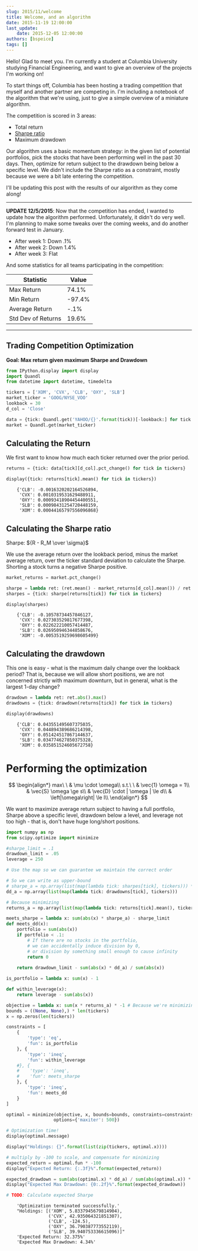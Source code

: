 ```yaml
---
slug: 2015/11/welcome
title: Welcome, and an algorithm
date: 2015-11-19 12:00:00
last_update:
    date: 2015-12-05 12:00:00
authors: [bspeice]
tags: []
---
```


Hello! Glad to meet you. I'm currently a student at Columbia University studying Financial Engineering, and want to give an overview of the projects I'm working on!

<!-- truncate -->

To start things off, Columbia has been hosting a trading competition that myself and another partner are competing in. I'm including a notebook of the algorithm that we're using, just to give a simple overview of a miniature algorithm.

The competition is scored in 3 areas:

- Total return
- [Sharpe ratio](https://en.wikipedia.org/wiki/Sharpe_ratio)
- Maximum drawdown

Our algorithm uses a basic momentum strategy: in the given list of potential portfolios, pick the stocks that have been performing well in the past 30 days. Then, optimize for return subject to the drawdown being below a specific level. We didn't include the Sharpe ratio as a constraint, mostly because we were a bit late entering the competition.

I'll be updating this post with the results of our algorithm as they come along!

---

**UPDATE 12/5/2015**: Now that the competition has ended, I wanted to update how the algorithm performed. Unfortunately, it didn't do very well. I'm planning to make some tweaks over the coming weeks, and do another forward test in January.

- After week 1: Down .1%
- After week 2: Down 1.4%
- After week 3: Flat

And some statistics for all teams participating in the competition:

| Statistic          | Value  |
|--------------------|--------|
| Max Return         | 74.1%  |
| Min Return         | -97.4% |
| Average Return     | -.1%   |
| Std Dev of Returns | 19.6%  |

---

## Trading Competition Optimization

**Goal: Max return given maximum Sharpe and Drawdown**


```python
from IPython.display import display
import Quandl
from datetime import datetime, timedelta

tickers = ['XOM', 'CVX', 'CLB', 'OXY', 'SLB']
market_ticker = 'GOOG/NYSE_VOO'
lookback = 30
d_col = 'Close'

data = {tick: Quandl.get('YAHOO/{}'.format(tick))[-lookback:] for tick in tickers}
market = Quandl.get(market_ticker)
```

## Calculating the Return

We first want to know how much each ticker returned over the prior period.

```python
returns = {tick: data[tick][d_col].pct_change() for tick in tickers}

display({tick: returns[tick].mean() for tick in tickers})
```

```
    {'CLB': -0.0016320202164526894,
     'CVX': 0.0010319531629488911,
     'OXY': 0.00093418904454400551,
     'SLB': 0.00098431254720448159,
     'XOM': 0.00044165797556096868}
```

## Calculating the Sharpe ratio

Sharpe: ${R - R_M \over \sigma}$

We use the average return over the lookback period, minus the market average return, over the ticker standard deviation to calculate the Sharpe. Shorting a stock turns a negative Sharpe positive.


```python
market_returns = market.pct_change()

sharpe = lambda ret: (ret.mean() - market_returns[d_col].mean()) / ret.std()
sharpes = {tick: sharpe(returns[tick]) for tick in tickers}

display(sharpes)
```

```
    {'CLB': -0.10578734457846127,
     'CVX': 0.027303529817677398,
     'OXY': 0.022622210057414487,
     'SLB': 0.026950946344858676,
     'XOM': -0.0053519259698605499}
```

## Calculating the drawdown

This one is easy - what is the maximum daily change over the lookback period? That is, because we will allow short positions, we are not concerned strictly with maximum downturn, but in general, what is the largest 1-day change?


```python
drawdown = lambda ret: ret.abs().max()
drawdowns = {tick: drawdown(returns[tick]) for tick in tickers}

display(drawdowns)
```

```
    {'CLB': 0.043551495607375035,
     'CVX': 0.044894389686214398,
     'OXY': 0.051424517867144637,
     'SLB': 0.034774627850375328,
     'XOM': 0.035851524605672758}
```

# Performing the optimization

$$
\begin{align*}
max\ \ & \mu \cdot \omega\\
s.t.\ \ & \vec{1} \omega = 1\\
& \vec{S} \omega \ge s\\
& \vec{D} \cdot | \omega | \le d\\
& \left|\omega\right| \le l\\
\end{align*}
$$

We want to maximize average return subject to having a full portfolio, Sharpe above a specific level, drawdown below a level, and leverage not too high - that is, don't have huge long/short positions.

```python
import numpy as np
from scipy.optimize import minimize

#sharpe_limit = .1
drawdown_limit = .05
leverage = 250

# Use the map so we can guarantee we maintain the correct order

# So we can write as upper-bound
# sharpe_a = np.array(list(map(lambda tick: sharpes[tick], tickers))) * -1 
dd_a = np.array(list(map(lambda tick: drawdowns[tick], tickers)))

# Because minimizing
returns_a = np.array(list(map(lambda tick: returns[tick].mean(), tickers))) 

meets_sharpe = lambda x: sum(abs(x) * sharpe_a) - sharpe_limit
def meets_dd(x):
    portfolio = sum(abs(x))
    if portfolio < .1:
        # If there are no stocks in the portfolio,
        # we can accidentally induce division by 0,
        # or division by something small enough to cause infinity
        return 0
    
    return drawdown_limit - sum(abs(x) * dd_a) / sum(abs(x))

is_portfolio = lambda x: sum(x) - 1

def within_leverage(x):
    return leverage - sum(abs(x))

objective = lambda x: sum(x * returns_a) * -1 # Because we're minimizing
bounds = ((None, None),) * len(tickers)
x = np.zeros(len(tickers))

constraints = [
    {
        'type': 'eq',
        'fun': is_portfolio
    }, {
        'type': 'ineq',
        'fun': within_leverage
    #}, {
    #    'type': 'ineq',
    #    'fun': meets_sharpe
    }, {
        'type': 'ineq',
        'fun': meets_dd
    }
]

optimal = minimize(objective, x, bounds=bounds, constraints=constraints,
                  options={'maxiter': 500})

# Optimization time!
display(optimal.message)

display("Holdings: {}".format(list(zip(tickers, optimal.x))))

# multiply by -100 to scale, and compensate for minimizing
expected_return = optimal.fun * -100
display("Expected Return: {:.3f}%".format(expected_return))

expected_drawdown = sum(abs(optimal.x) * dd_a) / sum(abs(optimal.x)) * 100
display("Expected Max Drawdown: {0:.2f}%".format(expected_drawdown))

# TODO: Calculate expected Sharpe
```

```
    'Optimization terminated successfully.'
    "Holdings: [('XOM', 5.8337945679814904),
                ('CVX', 42.935064321851307),
                ('CLB', -124.5),
                ('OXY', 36.790387773552119),
                ('SLB', 39.940753336615096)]"
    'Expected Return: 32.375%'
    'Expected Max Drawdown: 4.34%'
```
 